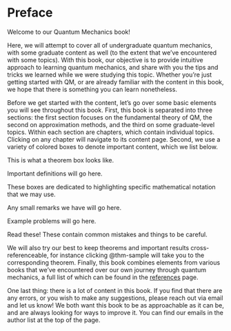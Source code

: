 # Preface {.unnumbered}

Welcome to our Quantum Mechanics book!

Here, we will attempt to cover all of undergraduate quantum mechanics,
with some graduate content as well (to the extent that we've encountered with some topics). With this book,
our objective is to provide intuitive approach to learning quantum mechanics, and share with you the tips and
tricks we learned while we were studying this topic. Whether you're just getting started with QM, or are
already familiar with the content in this book, we hope that there is something you can learn nonetheless.     

Before we get started with the content, let's go over some basic elements you will see throughout this book.
First, this book is separated into three sections: the first section focuses on the fundamental theory of QM,
the second on approximation methods, and the third on some graduate-level topics. Within each section are
chapters, which contain individual topics. Clicking on any chapter will navigate to its content page. 
Second, we use a variety of colored boxes to denote important content, which we list below. 

:::{.theorem #thm-sample}
This is what a theorem box looks like. 
:::

:::{.definition #def-sample}
Important definitions will go here.
:::

:::{.notation}
These boxes are dedicated to highlighting specific mathematical notation that we may use.
:::

:::{.remark}
Any small remarks we have will go here. 
:::

:::{.example #exm-sample}
Example problems will go here.
:::

:::{.warning}
Read these! These contain common mistakes and things to be careful.
:::

We will also try our best to keep theorems and important results cross-referenceable, for instance clicking
@thm-sample will take you to the corresponding theorem.
Finally, this book combines elements from various books that we've encountered over our own journey through
quantum mechanics, a full list of which can be found in the [references](references.qmd) page.

One last thing: there is a lot of content in this book. If you find that there are any errors, or you wish to
make any suggestions, please reach out via email and let us know! We both want this book to be as approachable as it
can be, and are always looking for ways to improve it. You can find our emails in the author list at the top
of the page. 
 
 
